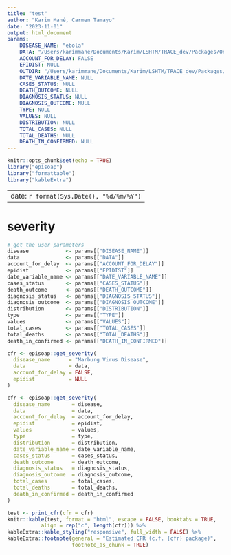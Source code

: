 ```yaml
---
title: "test"
author: "Karim Mané, Carmen Tamayo"
date: "2023-11-01"
output: html_document
params:
    DISEASE_NAME: "ebola"
    DATA: "/Users/karimmane/Documents/Karim/LSHTM/TRACE_dev/Packages/On_trace_github/episoap/inst/extdata/Marburg_EqGuinea_linelist.csv"
    ACCOUNT_FOR_DELAY: FALSE
    EPIDIST: NULL
    OUTDIR: "/Users/karimmane/Documents/Karim/LSHTM/TRACE_dev/Packages/On_trace_github/episoap"
    DATE_VARIABLE_NAME: NULL
    CASES_STATUS: NULL
    DEATH_OUTCOME: NULL
    DIAGNOSIS_STATUS: NULL
    DIAGNOSIS_OUTCOME: NULL
    TYPE: NULL
    VALUES: NULL
    DISTRIBUTION: NULL
    TOTAL_CASES: NULL
    TOTAL_DEATHS: NULL
    DEATH_IN_CONFIRMED: NULL
---
```


```r
knitr::opts_chunk$set(echo = TRUE)
library("episoap")
library("formattable")
library("kableExtra")
```

---
    date: `r format(Sys.Date(), "%d/%m/%Y")`
---

# severity

```r
# get the user parameters
disease            <- params[["DISEASE_NAME"]]
data               <- params[["DATA"]]
account_for_delay  <- params[["ACCOUNT_FOR_DELAY"]]
epidist            <- params[["EPIDIST"]]
date_variable_name <- params[["DATE_VARIABLE_NAME"]]
cases_status       <- params[["CASES_STATUS"]]
death_outcome      <- params[["DEATH_OUTCOME"]]
diagnosis_status   <- params[["DIAGNOSIS_STATUS"]]
diagnosis_outcome  <- params[["DIAGNOSIS_OUTCOME"]]
distribution       <- params[["DISTRIBUTION"]]
type               <- params[["TYPE"]]
values             <- params[["VALUES"]]
total_cases        <- params[["TOTAL_CASES"]]
total_deaths       <- params[["TOTAL_DEATHS"]]
death_in_confirmed <- params[["DEATH_IN_CONFIRMED"]]
```

```r
cfr <- episoap::get_severity(
  disease_name      = "Marburg Virus Disease",
  data              = data,
  account_for_delay = FALSE,
  epidist           = NULL
)
```

```r
cfr <- episoap::get_severity(
  disease_name       = disease,
  data               = data,
  account_for_delay  = account_for_delay,
  epidist            = epidist,
  values             = values,
  type               = type,
  distribution       = distribution,
  date_variable_name = date_variable_name,
  cases_status       = cases_status,
  death_outcome      = death_outcome,
  diagnosis_status   = diagnosis_status,
  diagnosis_outcome  = diagnosis_outcome,
  total_cases        = total_cases,
  total_deaths       = total_deaths,
  death_in_confirmed = death_in_confirmed
)
```

```r
test <- print_cfr(cfr = cfr)
knitr::kable(test, format = "html", escape = FALSE, booktabs = TRUE,
           align = rep("c", length(cfr))) %>%
kableExtra::kable_styling("responsive", full_width = FALSE) %>%
kableExtra::footnote(general = "Estimated CFR (c.f. {cfr} package)",
                     footnote_as_chunk = TRUE)

```


